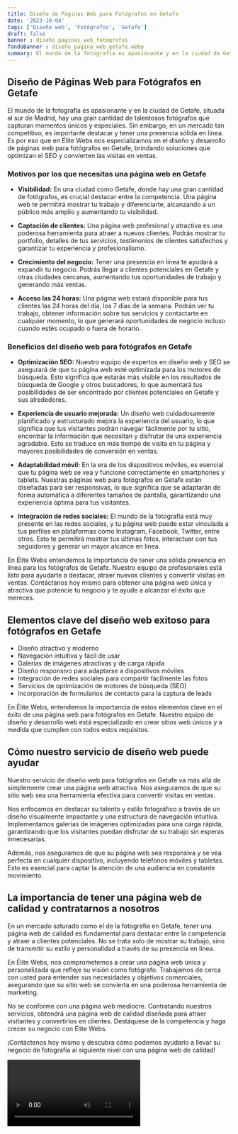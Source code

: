 ```yaml
---
title: Diseño de Páginas Web para Fotógrafos en Getafe
date: '2023-10-04'
tags: ['Diseño web', 'Fotógrafos', 'Getafe']
draft: false
banner : diseño_paginas_web_fotógrafos
fondoBanner : diseño_pagina_web_getafe.webp
summary: El mundo de la fotografía es apasionante y en la ciudad de Getafe, situada al sur de Madrid, hay una gran cantidad de talentosos fotógrafos que capturan momentos únicos y especiales. Sin embargo, en un mercado tan competitivo, es importante destacar y tener una presencia sólida en línea. Es por eso que en Élite Webs nos especializamos en el diseño y desarrollo de páginas web para fotógrafos en Getafe, brindando soluciones que optimizan el SEO y convierten las visitas en ventas.
---
```


## Diseño de Páginas Web para Fotógrafos en Getafe

El mundo de la fotografía es apasionante y en la ciudad de Getafe, situada al sur de Madrid, hay una gran cantidad de talentosos fotógrafos que capturan momentos únicos y especiales. Sin embargo, en un mercado tan competitivo, es importante destacar y tener una presencia sólida en línea. Es por eso que en Élite Webs nos especializamos en el diseño y desarrollo de páginas web para fotógrafos en Getafe, brindando soluciones que optimizan el SEO y convierten las visitas en ventas.

### Motivos por los que necesitas una página web en Getafe

- **Visibilidad:** En una ciudad como Getafe, donde hay una gran cantidad de fotógrafos, es crucial destacar entre la competencia. Una página web te permitirá mostrar tu trabajo y diferenciarte, alcanzando a un público más amplio y aumentando tu visibilidad.

- **Captación de clientes:** Una página web profesional y atractiva es una poderosa herramienta para atraer a nuevos clientes. Podrás mostrar tu portfolio, detalles de tus servicios, testimonios de clientes satisfechos y garantizar tu experiencia y profesionalismo.

- **Crecimiento del negocio:** Tener una presencia en línea te ayudará a expandir tu negocio. Podrás llegar a clientes potenciales en Getafe y otras ciudades cercanas, aumentando tus oportunidades de trabajo y generando más ventas.

- **Acceso las 24 horas:** Una página web estará disponible para tus clientes las 24 horas del día, los 7 días de la semana. Podrán ver tu trabajo, obtener información sobre tus servicios y contactarte en cualquier momento, lo que generará oportunidades de negocio incluso cuando estés ocupado o fuera de horario.

### Beneficios del diseño web para fotógrafos en Getafe

- **Optimización SEO:** Nuestro equipo de expertos en diseño web y SEO se asegurará de que tu página web esté optimizada para los motores de búsqueda. Esto significa que estarás más visible en los resultados de búsqueda de Google y otros buscadores, lo que aumentará tus posibilidades de ser encontrado por clientes potenciales en Getafe y sus alrededores.

- **Experiencia de usuario mejorada:** Un diseño web cuidadosamente planificado y estructurado mejora la experiencia del usuario, lo que significa que tus visitantes podrán navegar fácilmente por tu sitio, encontrar la información que necesitan y disfrutar de una experiencia agradable. Esto se traduce en más tiempo de visita en tu página y mayores posibilidades de conversión en ventas.

- **Adaptabilidad móvil:** En la era de los dispositivos móviles, es esencial que tu página web se vea y funcione correctamente en smartphones y tablets. Nuestras páginas web para fotógrafos en Getafe están diseñadas para ser responsivas, lo que significa que se adaptarán de forma automática a diferentes tamaños de pantalla, garantizando una experiencia óptima para tus visitantes.

- **Integración de redes sociales:** El mundo de la fotografía está muy presente en las redes sociales, y tu página web puede estar vinculada a tus perfiles en plataformas como Instagram, Facebook, Twitter, entre otros. Esto te permitirá mostrar tus últimas fotos, interactuar con tus seguidores y generar un mayor alcance en línea.

En Élite Webs entendemos la importancia de tener una sólida presencia en línea para los fotógrafos de Getafe. Nuestro equipo de profesionales está listo para ayudarte a destacar, atraer nuevos clientes y convertir visitas en ventas. Contáctanos hoy mismo para obtener una página web única y atractiva que potencie tu negocio y te ayude a alcanzar el éxito que mereces.

<GifSeo />

<Cta />

## Elementos clave del diseño web exitoso para fotógrafos en Getafe

- Diseño atractivo y moderno
- Navegación intuitiva y fácil de usar
- Galerías de imágenes atractivas y de carga rápida
- Diseño responsivo para adaptarse a dispositivos móviles
- Integración de redes sociales para compartir fácilmente las fotos
- Servicios de optimización de motores de búsqueda (SEO)
- Incorporación de formularios de contacto para la captura de leads

En Élite Webs, entendemos la importancia de estos elementos clave en el éxito de una página web para fotógrafos en Getafe. Nuestro equipo de diseño y desarrollo web está especializado en crear sitios web únicos y a medida que cumplen con todos estos requisitos.

## Cómo nuestro servicio de diseño web puede ayudar

Nuestro servicio de diseño web para fotógrafos en Getafe va más allá de simplemente crear una página web atractiva. Nos aseguramos de que su sitio web sea una herramienta efectiva para convertir visitas en ventas.

Nos enfocamos en destacar su talento y estilo fotográfico a través de un diseño visualmente impactante y una estructura de navegación intuitiva. Implementamos galerías de imágenes optimizadas para una carga rápida, garantizando que los visitantes puedan disfrutar de su trabajo sin esperas innecesarias.

Además, nos aseguramos de que su página web sea responsiva y se vea perfecta en cualquier dispositivo, incluyendo teléfonos móviles y tabletas. Esto es esencial para captar la atención de una audiencia en constante movimiento.

## La importancia de tener una página web de calidad y contratarnos a nosotros

En un mercado saturado como el de la fotografía en Getafe, tener una página web de calidad es fundamental para destacar entre la competencia y atraer a clientes potenciales. No se trata solo de mostrar su trabajo, sino de transmitir su estilo y personalidad a través de su presencia en línea.

En Élite Webs, nos comprometemos a crear una página web única y personalizada que refleje su visión como fotógrafo. Trabajamos de cerca con usted para entender sus necesidades y objetivos comerciales, asegurando que su sitio web se convierta en una poderosa herramienta de marketing.

No se conforme con una página web mediocre. Contratando nuestros servicios, obtendrá una página web de calidad diseñada para atraer visitantes y convertirlos en clientes. Destáquese de la competencia y haga crecer su negocio con Élite Webs.

¡Contáctenos hoy mismo y descubra cómo podemos ayudarlo a llevar su negocio de fotografía al siguiente nivel con una página web de calidad!

<Video />

<CtaBot job='Fotógrafos' city='Getafe'/>

<Gmaps query='Getafe+españa+maps' />